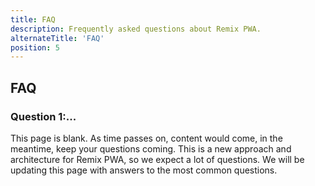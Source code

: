 ```yaml
---
title: FAQ
description: Frequently asked questions about Remix PWA.
alternateTitle: 'FAQ'
position: 5
---
```





## FAQ 

### Question 1:...

<Info>
This page is blank. As time passes on, content would come, in the meantime, keep your questions coming.
This is a new approach and architecture for Remix PWA, so we expect a lot of questions. We will be updating this page with answers to the most common questions.
</Info>